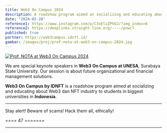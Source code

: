 ```yaml
---
title: Web3 On Campus 2024
description: A roadshow program aimed at socializing and educating about Web3 dan NFT industry to students in biggest universities in Indonesia.
date: "2024-02-20"
reference1: https://www.instagram.com/p/C3xElzZPhOJ/?img_index=6
reference2: https://deeplinks.straight-line.org/----/pnwc7
published: true
partner: https://web3campus.idnft.id/
gambar: /images/proj/prof-nota-at-web3-on-campus-2024.jpg
---
```


[![Prof. NOTA at Web3 On Campus 2024](/images/proj/prof-nota-at-web3-on-campus-2024.jpg)](/images/proj/prof-nota-at-web3-on-campus-2024.jpg "Prof. NOTA at Web3 On Campus 2024")

We are special keynote speakers in **Web3 On Campus at UNESA**, Surabaya State University. Our session is about future organizational and financial management solutions.

**Web3 On Campus by IDNFT** is a roadshow program aimed at socializing and educating about Web3 dan NFT industry to students in biggest universities in **Indonesia**.

<YouTube id="BaQQpKyhlu0" />

---

Stay alert! Beware of scams! Hack them all, ethically!

==== 47 =======

---


